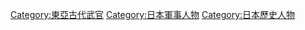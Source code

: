 [[Category:東亞古代武官|Category:東亞古代武官]]
[[Category:日本軍事人物|Category:日本軍事人物]]
[[Category:日本歷史人物|Category:日本歷史人物]]
